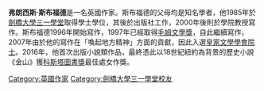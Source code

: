 {{Infobox writer <!-- for more information see [[:Template:Infobox_writer/doc|:Template:Infobox writer/doc]] -->
| name        = 弗朗西斯·斯布福德<br>Francis Spufford
| image       =
| caption     =
| pseudonym   =
| birth_date  = {{Birth year and age|1964|df=y}}
| birth_place = 
| death_date  =
| death_place =
| occupation  = 作家
| nationality = 英國
| period      = 1996年至今
| genre       = [[非虛構作品|非虛構作品]]
| signature   =
| website =
| awards = [[科斯塔圖書獎|科斯塔圖書獎]]
}}

'''弗朗西斯·斯布福德'''{{FRSL}}{{BD|1964年|||}}是一名英國作家。斯布福德的父母均是知名學者，他1985年於[[劍橋大學三一學堂|劍橋大學三一學堂]]取得學士學位，其後於出版社工作，2000年後則於學院教授寫作。斯布福德1996年開始寫作，1997年已經取得[[毛姆文學獎|毛姆文學獎]]，自此繼續寫作，2007年由於他的寫作在「喚起地方精神」方面的貢獻，因此入選[[皇家文學學會院士|皇家文學學會院士]]。2016年，他首次出版小說類作品，最終憑此以18世紀紐約為背景的歷史小說《金山》獲[[科斯塔圖書獎|科斯塔圖書獎]]最佳處女作獎。

{{DEFAULTSORT: Spufford, Francis}}

[[Category:英國作家|Category:英國作家]]
[[Category:劍橋大學三一學堂校友|Category:劍橋大學三一學堂校友]]